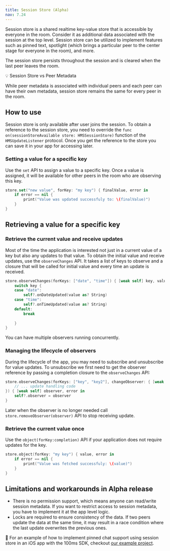 ```yaml
---
title: Session Store (Alpha)
nav: 7.24
---
```


Session store is a shared realtime key-value store that is accessible by everyone in the room. Consider it as additional data associated with the session at the top level. Session store can be utilized to implement features such as pinned text, spotlight (which brings a particular peer to the center stage for everyone in the room), and more.

The session store persists throughout the session and is cleared when the last peer leaves the room.

<Note>
💡 Session Store vs Peer Metadata

While peer metadata is associated with individual peers and each peer can have their own metadata, session store remains the same for every peer in the room.

</Note>

## How to use

Session store is only available after user joins the session. To obtain a reference to the session store, you need to override the `func on(sessionStoreAvailable store: HMSSessionStore)` function of the `HMSUpdateListener` protocol. Once you get the reference to the store you can save it in your app for accessing later.

### Setting a value for a specific key

Use the `set` API to assign a value to a specific key. Once a value is assigned, it will be available for other peers in the room who are observing this key.

```swift
store.set("new value", forKey: "my key") { finalValue, error in
    if error == nil {
        print("Value was updated successfuly to: \(finalValue)")
    }
}
```

## Retrieving a value for a specific key

### Retrieve the current value and receive updates

Most of the time the application is interested not just in a current value of a key but also any updates to that value. To obtain the initial value and receive updates, use the `observeChanges` API.
It takes a list of keys to observe and a closure that will be called for initial value and every time an update is received.

```swift
store.observeChanges(forKeys: ["date", "time"]) { [weak self] key, value in
    switch key {
    case "date":
        self?.onDateUpdated(value as? String)
    case "time":
        self?.onTimeUpdated(value as? String)
    default:
        break
        
    }
}
```

You can have multiple observers running concurrently.

### Managing the lifecycle of observers

During the lifecycle of the app, you may need to subscribe and unsubscribe for value updates. To unsubscribe we first need to get the observer reference by passing a completion closure to the `observeChanges` API:
```swift
store.observeChanges(forKeys: ["key", "key2"], changeObserver: { [weak self] key, value in
    // ... update handling code
}) { [weak self] observer, error in
    self?.observer = observer
}
```
Later when the observer is no longer needed call `store.removeObserver(observer)` API to stop receiving update.

### Retrieve the current value once

Use the `object(forKey:completion)` API if your application does not require updates for the key.

```swift
store.object(forKey: "my key") { value, error in
    if error == nil {
        print("Value was fetched successfuly: \(value)")
    }
}
```

## Limitations and workarounds in Alpha release

-   There is no permission support, which means anyone can read/write session metadata. If you want to restrict access to session metadata, you have to implement it at the app level logic.
-   Locks are required to ensure consistency of the data. If two peers update the data at the same time, it may result in a race condition where the last update overwrites the previous ones.

👀 For an example of how to implement pinned chat support using session store in an iOS app with the 100ms SDK, checkout [our example project](https://github.com/100mslive/100ms-ios-sdk/tree/main/Example).
